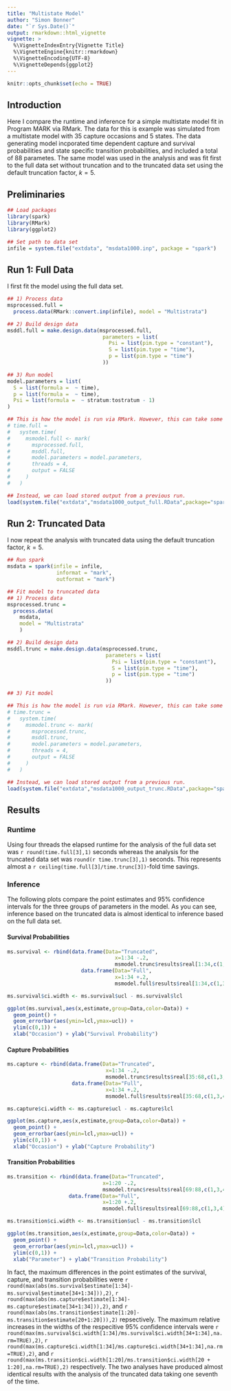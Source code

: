 ---
title: "Multistate Model"
author: "Simon Bonner"
date: "`r Sys.Date()`"
output: rmarkdown::html_vignette
vignette: >
  %\VignetteIndexEntry{Vignette Title}
  %\VignetteEngine{knitr::rmarkdown}
  %\VignetteEncoding{UTF-8}
  %\VignetteDepends{ggplot2}
---

```{r setup, include=FALSE}
knitr::opts_chunk$set(echo = TRUE)
```

## Introduction

Here I compare the runtime and inference for a simple multistate model fit in Program MARK via RMark. The data for this is example was simulated from a multistate model with 35 capture occasions and 5 states. The data generating model incporated time dependent capture and survival probabilities and state specific transition probabilities, and included a total of 88 parametes. The same model was used in the analysis and was fit first to the full data set without truncation and to the truncated data set using the default truncation factor, $k=5$. 

## Preliminaries
```{r message=FALSE}
## Load packages
library(spark)
library(RMark)
library(ggplot2)

## Set path to data set
infile = system.file("extdata", "msdata1000.inp", package = "spark")
```

## Run 1: Full Data
I first fit the model using the full data set. 

```{r}
## 1) Process data
msprocessed.full =
  process.data(RMark::convert.inp(infile), model = "Multistrata")

## 2) Build design data
msddl.full = make.design.data(msprocessed.full,
                               parameters = list(
                                 Psi = list(pim.type = "constant"),
                                 S = list(pim.type = "time"),
                                 p = list(pim.type = "time")
                               ))

## 3) Run model
model.parameters = list(
  S = list(formula =  ~ time),
  p = list(formula =  ~ time),
  Psi = list(formula =  ~ stratum:tostratum - 1)
)

## This is how the model is run via RMark. However, this can take some time and requires Program MARK to be installed, so that the vignette will not pass the CRAN check. 
# time.full =
#   system.time(
#     msmodel.full <- mark(
#       msprocessed.full,
#       msddl.full,
#       model.parameters = model.parameters,
#       threads = 4,
#       output = FALSE
#     )
#   )

## Instead, we can load stored output from a previous run.
load(system.file("extdata","msdata1000_output_full.RData",package="spark"))
```

## Run 2: Truncated Data
I now repeat the analysis with truncated data using the default truncation factor, $k=5$.
```{r}
## Run spark
msdata = spark(infile = infile,
                informat = "mark",
                outformat = "mark")

## Fit model to truncated data
## 1) Process data
msprocessed.trunc =
  process.data(
    msdata,
    model = "Multistrata"
    )

## 2) Build design data
msddl.trunc = make.design.data(msprocessed.trunc,
                                parameters = list(
                                  Psi = list(pim.type = "constant"),
                                  S = list(pim.type = "time"),
                                  p = list(pim.type = "time")
                                ))

## 3) Fit model

## This is how the model is run via RMark. However, this can take some time and requires Program MARK to be installed, so that the vignette will not pass the CRAN check. 
# time.trunc =
#   system.time(
#     msmodel.trunc <- mark(
#       msprocessed.trunc,
#       msddl.trunc,
#       model.parameters = model.parameters,
#       threads = 4,
#       output = FALSE
#     )
#   )

## Instead, we can load stored output from a previous run.
load(system.file("extdata","msdata1000_output_trunc.RData",package="spark"))

```

## Results

### Runtime
Using four threads the elapsed runtime for the analysis of the full data set was `r round(time.full[3],1)` seconds whereas the analysis for the truncated data set was `round(r time.trunc[3],1)` seconds. This represents almost a `r ceiling(time.full[3]/time.trunc[3])`-fold time savings. 

### Inference

The following plots compare the point estimates and 95\% confidence intervals for the three groups of parameters in the model. As you can see, inference based on the truncated data is almost identical to inference based on the full data set. 

#### Survival Probabilities
```{r, echo=FALSE}
ms.survival <- rbind(data.frame(Data="Truncated",
                                   x=1:34 -.2,
                                   msmodel.trunc$results$real[1:34,c(1,3,4)]),
                        data.frame(Data="Full",
                                   x=1:34 +.2,
                                   msmodel.full$results$real[1:34,c(1,3,4)]))

ms.survival$ci.width <- ms.survival$ucl - ms.survival$lcl

ggplot(ms.survival,aes(x,estimate,group=Data,color=Data)) +
  geom_point() +
  geom_errorbar(aes(ymin=lcl,ymax=ucl)) +
  ylim(c(0,1)) +
  xlab("Occasion") + ylab("Survival Probability")
```

#### Capture Probabilities
```{r, echo=FALSE}
ms.capture <- rbind(data.frame(Data="Truncated",
                                x=1:34 -.2,
                                msmodel.trunc$results$real[35:68,c(1,3,4)]),
                     data.frame(Data="Full",
                                x=1:34 +.2,
                                msmodel.full$results$real[35:68,c(1,3,4)]))

ms.capture$ci.width <- ms.capture$ucl - ms.capture$lcl

ggplot(ms.capture,aes(x,estimate,group=Data,color=Data)) +
  geom_point() +
  geom_errorbar(aes(ymin=lcl,ymax=ucl)) +
  ylim(c(0,1)) +
  xlab("Occasion") + ylab("Capture Probability")
```

#### Transition Probabilities
```{r, echo=FALSE}
ms.transition <- rbind(data.frame(Data="Truncated",
                               x=1:20 -.2,
                               msmodel.trunc$results$real[69:88,c(1,3,4)]),
                    data.frame(Data="Full",
                               x=1:20 +.2,
                               msmodel.full$results$real[69:88,c(1,3,4)]))

ms.transition$ci.width <- ms.transition$ucl - ms.transition$lcl

ggplot(ms.transition,aes(x,estimate,group=Data,color=Data)) +
  geom_point() +
  geom_errorbar(aes(ymin=lcl,ymax=ucl)) +
  ylim(c(0,1)) +
  xlab("Parameter") + ylab("Transition Probability")
```

In fact, the maximum differences in the point estimates of the survival, capture, and transition probabilities were `r round(max(abs(ms.survival$estimate[1:34]-ms.survival$estimate[34+1:34])),2)`, `r round(max(abs(ms.capture$estimate[1:34]-ms.capture$estimate[34+1:34])),2)`, and `r round(max(abs(ms.transition$estimate[1:20]-ms.transition$estimate[20+1:20])),2)` repsectively. The maximum relative increases in the widths of the respecitive 95\% confidence intervals were `r round(max(ms.survival$ci.width[1:34]/ms.survival$ci.width[34+1:34],na.rm=TRUE),2)`, `r round(max(ms.capture$ci.width[1:34]/ms.capture$ci.width[34+1:34],na.rm=TRUE),2)`, and `r round(max(ms.transition$ci.width[1:20]/ms.transition$ci.width[20 + 1:20],na.rm=TRUE),2)` respectively. The two analyses have produced almost identical results with the analysis of the truncated data taking one seventh of the time. 

